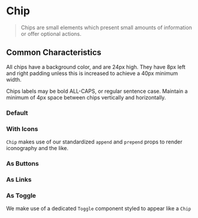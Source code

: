 
<Meta title="Docs/Chips" component={Chip} />

# Chip

> Chips are small elements which present small amounts of information or offer optional actions.

## Common Characteristics

All chips have a background color, and are 24px high. They have 8px left and right padding unless this is increased to achieve a 40px minimum width.

Chips labels may be bold ALL-CAPS, or regular sentence case. Maintain a minimum of 4px space between chips vertically and horizontally.


### Default

<Canvas>
  <Story id='components-chips--basic' />
</Canvas>

### With Icons

`Chip` makes use of our standardized `append` and `prepend` props to render iconography and the like.

<Canvas>
  <Story id='components-chips--icon-chips' />
</Canvas>

### As Buttons
<Canvas>
  <Story id='components-chips--button-chips' />
</Canvas>

### As Links
<Canvas>
  <Story id='components-chips--link-chips' />
</Canvas>

### As Toggle

We make use of a dedicated `Toggle` component styled to appear like a `Chip`

<Canvas>
  <Story id='components-chips--toggle-chips' />
</Canvas>


<ArgsTable tabs={Chip} />

